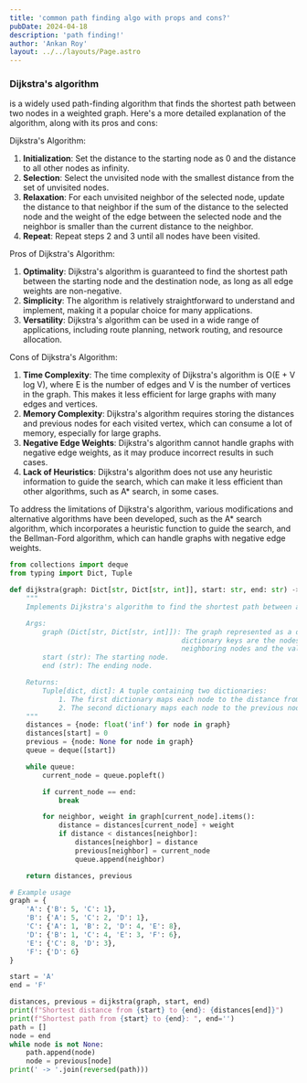 ```yaml
---
title: 'common path finding algo with props and cons?'
pubDate: 2024-04-18
description: 'path finding!'
author: 'Ankan Roy'
layout: ../../layouts/Page.astro
---
```


### Dijkstra's algorithm 
is a widely used path-finding algorithm that finds the shortest path between two nodes in a weighted graph. Here's a more detailed explanation of the algorithm, along with its pros and cons:

Dijkstra's Algorithm:
1. **Initialization**: Set the distance to the starting node as 0 and the distance to all other nodes as infinity.
2. **Selection**: Select the unvisited node with the smallest distance from the set of unvisited nodes.
3. **Relaxation**: For each unvisited neighbor of the selected node, update the distance to that neighbor if the sum of the distance to the selected node and the weight of the edge between the selected node and the neighbor is smaller than the current distance to the neighbor.
4. **Repeat**: Repeat steps 2 and 3 until all nodes have been visited.

Pros of Dijkstra's Algorithm:
1. **Optimality**: Dijkstra's algorithm is guaranteed to find the shortest path between the starting node and the destination node, as long as all edge weights are non-negative.
2. **Simplicity**: The algorithm is relatively straightforward to understand and implement, making it a popular choice for many applications.
3. **Versatility**: Dijkstra's algorithm can be used in a wide range of applications, including route planning, network routing, and resource allocation.

Cons of Dijkstra's Algorithm:
1. **Time Complexity**: The time complexity of Dijkstra's algorithm is O(E + V log V), where E is the number of edges and V is the number of vertices in the graph. This makes it less efficient for large graphs with many edges and vertices.
2. **Memory Complexity**: Dijkstra's algorithm requires storing the distances and previous nodes for each visited vertex, which can consume a lot of memory, especially for large graphs.
3. **Negative Edge Weights**: Dijkstra's algorithm cannot handle graphs with negative edge weights, as it may produce incorrect results in such cases.
4. **Lack of Heuristics**: Dijkstra's algorithm does not use any heuristic information to guide the search, which can make it less efficient than other algorithms, such as A* search, in some cases.

To address the limitations of Dijkstra's algorithm, various modifications and alternative algorithms have been developed, such as the A* search algorithm, which incorporates a heuristic function to guide the search, and the Bellman-Ford algorithm, which can handle graphs with negative edge weights.

```python
from collections import deque
from typing import Dict, Tuple

def dijkstra(graph: Dict[str, Dict[str, int]], start: str, end: str) -> Tuple[dict, dict]:
    """
    Implements Dijkstra's algorithm to find the shortest path between a start and end node in a weighted graph.

    Args:
        graph (Dict[str, Dict[str, int]]): The graph represented as a dictionary of dictionaries, where the outer
                                          dictionary keys are the nodes and the inner dictionary keys are the
                                          neighboring nodes and the values are the weights of the edges.
        start (str): The starting node.
        end (str): The ending node.

    Returns:
        Tuple[dict, dict]: A tuple containing two dictionaries:
            1. The first dictionary maps each node to the distance from the start node.
            2. The second dictionary maps each node to the previous node in the shortest path.
    """
    distances = {node: float('inf') for node in graph}
    distances[start] = 0
    previous = {node: None for node in graph}
    queue = deque([start])

    while queue:
        current_node = queue.popleft()

        if current_node == end:
            break

        for neighbor, weight in graph[current_node].items():
            distance = distances[current_node] + weight
            if distance < distances[neighbor]:
                distances[neighbor] = distance
                previous[neighbor] = current_node
                queue.append(neighbor)

    return distances, previous

# Example usage
graph = {
    'A': {'B': 5, 'C': 1},
    'B': {'A': 5, 'C': 2, 'D': 1},
    'C': {'A': 1, 'B': 2, 'D': 4, 'E': 8},
    'D': {'B': 1, 'C': 4, 'E': 3, 'F': 6},
    'E': {'C': 8, 'D': 3},
    'F': {'D': 6}
}

start = 'A'
end = 'F'

distances, previous = dijkstra(graph, start, end)
print(f"Shortest distance from {start} to {end}: {distances[end]}")
print(f"Shortest path from {start} to {end}: ", end='')
path = []
node = end
while node is not None:
    path.append(node)
    node = previous[node]
print(' -> '.join(reversed(path)))
```